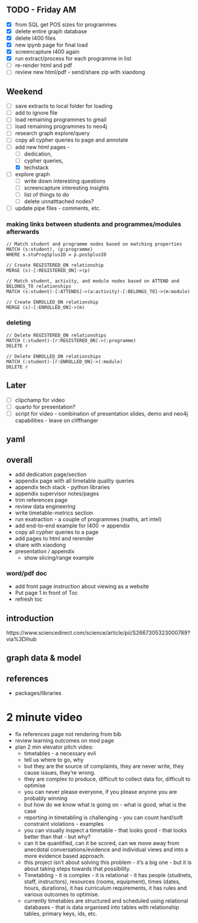 
## TODO - Friday AM

- [x] from SQL get POS sizes for programmes
- [x] delete entire graph database
- [x] delete I400 files
- [x] new ipynb page for final load
- [x] screencapture I400 again
- [x] run extract/process for each programme in list
- [ ] re-render html and pdf
- [ ] review new html/pdf - send/share zip with xiaodong



## Weekend

- [ ] save extracts to local folder for loading
- [ ] add to ignore file 
- [ ] load remaining programmes to gmail
- [ ] load remaining programmes to neo4j
- [ ] research graph explore/query
- [ ] copy all cypher queries to page and annotate
- [ ] add new html pages - 
  - [ ] dedication, 
  - [ ] cypher queries, 
  - [x] techstack
- [ ] explore graph 
  - [ ] write down interesting questions
  - [ ] screencapture interesting insights
  - [ ] list of things to do
  - [ ] delete unnatttached nodes?
- [ ] update pipe files - comments, etc.

### making links between students and programmes/modules afterwards
```cypher
// Match student and programme nodes based on matching properties
MATCH (s:student), (p:programme)
WHERE s.stuProgSplusID = p.posSplusID

// Create REGISTERED_ON relationship
MERGE (s)-[:REGISTERED_ON]->(p)

// Match student, activity, and module nodes based on ATTEND and BELONGS_TO relationships
MATCH (s:student)-[:ATTENDS]->(a:activity)-[:BELONGS_TO]->(m:module)

// Create ENROLLED_ON relationship
MERGE (s)-[:ENROLLED_ON]->(m)

```
### deleting
```cypher
// Delete REGISTERED_ON relationships
MATCH (:student)-[r:REGISTERED_ON]->(:programme)
DELETE r

// Delete ENROLLED_ON relationships
MATCH (:student)-[r:ENROLLED_ON]->(:module)
DELETE r

```


## Later

- [ ] clipchamp for video
- [ ] quarto for presentation?
- [ ] script for video - combination of presentation slides, demo and neo4j capabilities - leave on cliffhanger

## yaml

## overall

* add dedication page/section
* appendix page with all timetable quality queries
* appendix tech stack - python libraries
* appendix supervisor notes/pages
* trim references page
* review data engineering
* write timetable-metrics section
* run exatraction - a couple of programmes (maths, art intel)
* add end-to-end example for I400 -> appendix
* copy all cypher queries to a page
* add pages to html and rerender
* share with xiaodong
* presentation / appendix
  * show slicing/range example
  

### word/pdf doc
* add front page instruction about viewing as a website
* Put page 1 in front of Toc
* refresh toc




## introduction




https://www.sciencedirect.com/science/article/pii/S2667305323000789?via%3Dihub


## graph data & model


## references

* packages/libraries


# 2 minute video

* fix references page not rendering from bib
* review learning outcomes on mod page 
* plan 2 min elevator pitch video:
  * timetables - a necessary evil
  * tell us where to go, why
  * but they are the source of complaints, they are never write, they cause issues, they're wrong.
  * they are complex to produce, difficult to collect data for, difficult to optimise
  * you can never please everyone, if you please anyone you are probably winning
  * but how do we know what is going on - what is good, what is the case
  * reporting in timetabling is challenging - you can count hard/soft constraint violations - examples
  * you can visually inspect a timetable - that looks good - that looks better than that - but why?
  * can it be quantified, can it be scored, can we move away from anecdotal conversations/evidence and individual views and into a more evidence based approach.
  * this project isn't about solving this problem - it's a big one - but it is about taking steps towards that possibility.
  * Timetabling - it is complex - it is relational - it has people (studnets, staff, instructors), resources (rooms, equipment), times (dates, hours, durations), it has curriculum requirements, it has rules and various outcomes to optimise.
  * currently timetables are structured and scheduled using relational databases - that is data organised into tables with relationship tables, primary keys, ids, etc. 






